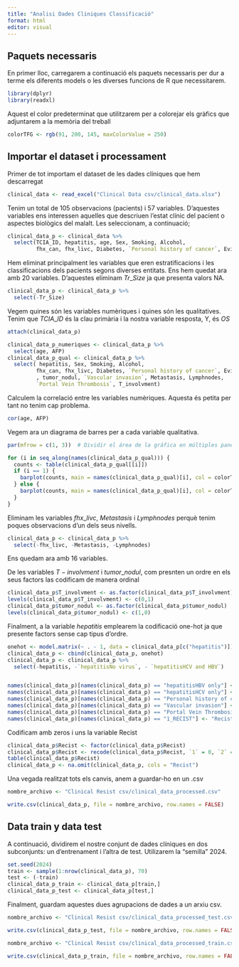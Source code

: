 ```yaml
---
title: "Analisi Dades Cliniques Classificació"
format: html
editor: visual
---
```


## Paquets necessaris

En primer lloc, carregarem a continuació els paquets necessaris per dur a terme els diferents models o les diverses funcions de R que necessitarem.

```r
library(dplyr)
library(readxl)
```

Aquest el color predeterminat que utilitzarem per a colorejar els gràfics que adjuntarem a la memòria del treball

```r
colorTFG <- rgb(91, 200, 145, maxColorValue = 250)

```

## Importar el dataset i processament

Primer de tot importam el dataset de les dades clíniques que hem descarregat

```r
clinical_data <- read_excel("Clinical Data csv/clinical_data.xlsx")
```

Tenim un total de 105 observacions (pacients) i 57 variables. D'aquestes variables ens interessen aquelles que descriuen l'estat clínic del pacient o aspectes biològics del malalt. Les seleccionam, a continuació;

```r
clinical_data_p <- clinical_data %>% 
  select(TCIA_ID, hepatitis, age, Sex, Smoking, Alcohol,
         fhx_can, fhx_livc, Diabetes, `Personal history of cancer`, Evidence_of_cirh, Tr_Size, tumor_nodul, `Vascular invasion`, Metastasis, Lymphnodes,`Portal Vein Thrombosis`, T_involvment, AFP,`1_RECIST`)
```

Hem eliminat principalment les variables que eren estratificacions i les classificacions dels pacients segons diverses entitats. Ens hem quedat ara amb 20 variables. D'aquestes eliminam $Tr\_Size$ ja que presenta valors NA.

```r
clinical_data_p <- clinical_data_p %>% 
  select(-Tr_Size)
```

Vegem quines són les variables numèriques i quines són les qualitatives. Tenim que $TCIA\_ID$ és la clau primària i la nostra variable resposta, Y, és $OS$

```r
attach(clinical_data_p)

clinical_data_p_numeriques <- clinical_data_p %>% 
  select(age, AFP)
clinical_data_p_qual <- clinical_data_p %>% 
  select( hepatitis, Sex, Smoking, Alcohol,
         fhx_can, fhx_livc, Diabetes, `Personal history of cancer`, Evidence_of_cirh, 
         , tumor_nodul, `Vascular invasion`, Metastasis, Lymphnodes,
         `Portal Vein Thrombosis`, T_involvment)
```

Calculem la correlació entre les variables numèriques. Aquesta és petita per tant no tenim cap problema.

```r
cor(age, AFP)
```

Vegem ara un diagrama de barres per a cada variable qualitativa.

```r
par(mfrow = c(1, 3))  # Dividir el área de la gráfica en múltiples paneles

for (i in seq_along(names(clinical_data_p_qual))) {
  counts <- table(clinical_data_p_qual[[i]])
  if (i == 1) {
    barplot(counts, main = names(clinical_data_p_qual)[i], col = colorTFG, las = 2)
  } else {
    barplot(counts, main = names(clinical_data_p_qual)[i], col = colorTFG)
  }
}
```

Eliminam les variables $fhx\_livc$, $Metastasis$ i $Lymphnodes$ perquè tenim poques observacions d'un dels seus nivells.

```r
clinical_data_p <- clinical_data_p %>% 
  select(-fhx_livc, -Metastasis, -Lymphnodes)
```

Ens quedam ara amb 16 variables.

De les variables $T-involvment$ i $tumor\_nodul$, com presnten un ordre en els seus factors las codificam de manera ordinal

```r
clinical_data_p$T_involvment <- as.factor(clinical_data_p$T_involvment)
levels(clinical_data_p$T_involvment) <- c(0,1)
clinical_data_p$tumor_nodul <- as.factor(clinical_data_p$tumor_nodul)
levels(clinical_data_p$tumor_nodul) <- c(1,0)
```

Finalment, a la variable $hepatitis$ emplearem la codificació one-hot ja que presente factors sense cap tipus d'ordre.

```r
onehot <- model.matrix(~ . - 1, data = clinical_data_p[c("hepatitis")])
clinical_data_p <- cbind(clinical_data_p, onehot)
clinical_data_p <- clinical_data_p %>% 
  select(-hepatitis, -`hepatitisNo virus`, - `hepatitisHCV and HBV`)


names(clinical_data_p)[names(clinical_data_p) == "hepatitisHBV only"] <- "hepatitis_HBV"
names(clinical_data_p)[names(clinical_data_p) == "hepatitisHCV only"] <- "hepatitis_HCV"
names(clinical_data_p)[names(clinical_data_p) == "Personal history of cancer"] <- "Personal_history_cancer"
names(clinical_data_p)[names(clinical_data_p) == "Vascular invasion"] <- "Vascular_Invasion"
names(clinical_data_p)[names(clinical_data_p) == "Portal Vein Thrombosis"] <- "Portal_Vein_Thrombosis"
names(clinical_data_p)[names(clinical_data_p) == "1_RECIST"] <- "Recist"
```

Codificam amb zeros i uns la variable Recist

```r
clinical_data_p$Recist <- factor(clinical_data_p$Recist)
clinical_data_p$Recist <- recode(clinical_data_p$Recist, `1` = 0, `2` = 0, `3` = 1, `4` = 1)
table(clinical_data_p$Recist)
clinical_data_p <- na.omit(clinical_data_p, cols = "Recist")

```

Una vegada realitzat tots els canvis, anem a guardar-ho en un .csv

```r
nombre_archivo <- "Clinical Resist csv/clinical_data_processed.csv"

write.csv(clinical_data_p, file = nombre_archivo, row.names = FALSE)
```

## Data train y data test

A continuació, dividirem el nostre conjunt de dades clíniques en dos subconjunts: un d'entrenament i l'altra de test. Utilizarem la "semilla" 2024.

```r
set.seed(2024)
train <- sample(1:nrow(clinical_data_p), 70)
test <- (-train)
clinical_data_p_train <- clinical_data_p[train,]
clinical_data_p_test <- clinical_data_p[test,]
```

Finalment, guardam aquestes dues agrupacions de dades a un arxiu csv.

```r
nombre_archivo <- "Clinical Resist csv/clinical_data_processed_test.csv"

write.csv(clinical_data_p_test, file = nombre_archivo, row.names = FALSE)

nombre_archivo <- "Clinical Resist csv/clinical_data_processed_train.csv"

write.csv(clinical_data_p_train, file = nombre_archivo, row.names = FALSE)
```
